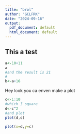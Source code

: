 ```yaml
---
title: "brol"
author: "GCLFRK"
date: "2024-09-16"
output:
  pdf_document: default
  html_document: default
---
```


## This a test

```r
a<-10+11
a
#and the result is 21
#
b<-a+16
```

Hey look you ca enven make a plot

```r
c<-1:10
#which I square
d<-c^2
#and plot
plot(d,c)

plot(x=d,y=c)
```

```r

```
